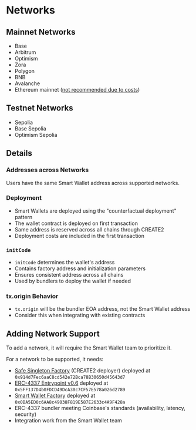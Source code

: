 # Networks

## Mainnet Networks
- Base
- Arbitrum
- Optimism
- Zora 
- Polygon 
- BNB
- Avalanche
- Ethereum mainnet ([not recommended due to costs](/faq/why-does-it-cost-more-on-ethereum-l1))

## Testnet Networks
- Sepolia 
- Base Sepolia
- Optimism Sepolia

## Details

### Addresses across Networks
Users have the same Smart Wallet address across supported networks.

### Deployment
- Smart Wallets are deployed using the "counterfactual deployment" pattern
- The wallet contract is deployed on first transaction
- Same address is reserved across all chains through CREATE2
- Deployment costs are included in the first transaction

### `initCode`
- `initCode` determines the wallet's address
- Contains factory address and initialization parameters
- Ensures consistent address across all chains
- Used by bundlers to deploy the wallet if needed

### tx.origin Behavior
- `tx.origin` will be the bundler EOA address, not the Smart Wallet address
- Consider this when integrating with existing contracts

## Adding Network Support

To add a network, it will require the Smart Wallet team to prioritize it.

For a network to be supported, it needs:

- [Safe Singleton Factory](https://github.com/safe-global/safe-singleton-factory?tab=readme-ov-file#how-to-get-the-singleton-deployed-to-your-network) (CREATE2 deployer) deployed at `0x914d7Fec6aaC8cd542e72Bca78B30650d45643d7`
- [ERC-4337 Entrypoint v0.6](https://github.com/eth-infinitism/account-abstraction/releases/tag/v0.6.0) deployed at `0x5FF137D4b0FDCD49DcA30c7CF57E578a026d2789` 
- [Smart Wallet Factory](https://github.com/coinbase/smart-wallet/tree/main?tab=readme-ov-file#deployments) deployed at `0x0BA5ED0c6AA8c49038F819E587E2633c4A9F428a`
- ERC-4337 bundler meeting Coinbase's standards (availability, latency, security)
- Integration work from the Smart Wallet team